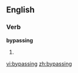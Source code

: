 ==English==

===Verb===
'''bypassing'''

# {{present participle of|[[bypass]]}}

[[vi:bypassing]]
[[zh:bypassing]]